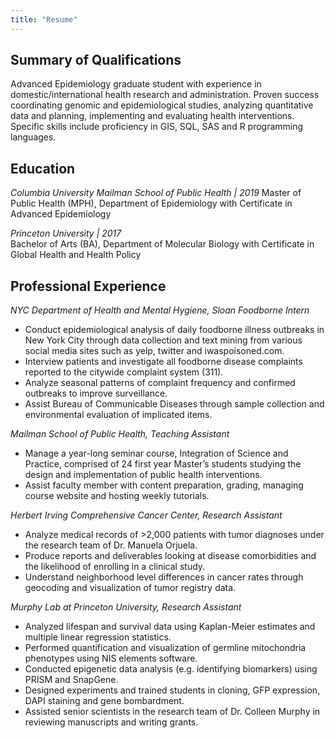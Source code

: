 ```yaml
---
title: "Resume"
---
```


**Summary of Qualifications**
----------------------------------------------------------------------
Advanced Epidemiology graduate student with experience in domestic/international health research and administration. Proven success coordinating genomic and epidemiological studies, analyzing quantitative data and planning, implementing and evaluating health interventions. Specific skills include proficiency in GIS, SQL, SAS and R programming languages.
 
 
 
**Education**
----------------------------------------------------------------------
*Columbia University Mailman School of Public Health | 2019*
Master of Public Health (MPH), Department of Epidemiology with Certificate in Advanced Epidemiology
 
*Princeton University | 2017*								         
Bachelor of Arts (BA), Department of Molecular Biology with Certificate in Global Health and Health Policy



 
**Professional Experience**
---------------------------------------------------------------------
*NYC Department of Health and Mental Hygiene, Sloan Foodborne Intern*

* Conduct epidemiological analysis of daily foodborne illness outbreaks in New York City through data collection and text mining from various social media sites such as yelp, twitter and iwaspoisoned.com. 
* Interview patients and investigate all foodborne disease complaints reported to the citywide complaint system (311).
* Analyze seasonal patterns of complaint frequency and confirmed outbreaks to improve surveillance.
* Assist Bureau of Communicable Diseases through sample collection and environmental evaluation of implicated items.

*Mailman School of Public Health, Teaching Assistant*

* Manage a year-long seminar course, Integration of Science and Practice, comprised of 24 first year Master’s students studying the design and implementation of public health interventions.
* Assist faculty member with content preparation, grading, managing course website and hosting weekly tutorials.


*Herbert Irving Comprehensive Cancer Center, Research Assistant*

* Analyze medical records of >2,000 patients with tumor diagnoses under the research team of Dr. Manuela Orjuela.
* Produce reports and deliverables looking at disease comorbidities and the likelihood of enrolling in a clinical study. 
* Understand neighborhood level differences in cancer rates through geocoding and visualization of tumor registry data.


*Murphy Lab at Princeton University, Research Assistant*

* Analyzed lifespan and survival data using Kaplan-Meier estimates and multiple linear regression statistics. 
* Performed quantification and visualization of germline mitochondria phenotypes using NIS elements software.
* Conducted epigenetic data analysis (e.g. identifying biomarkers) using PRISM and SnapGene. 
* Designed experiments and trained students in cloning, GFP expression, DAPI staining and gene bombardment.
* Assisted senior scientists in the research team of Dr. Colleen Murphy in reviewing manuscripts and writing grants.